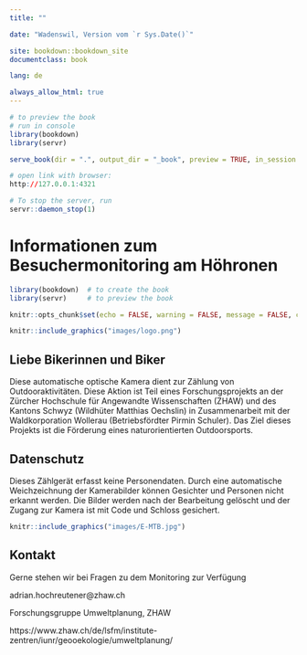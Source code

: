```yaml
--- 
title: ""

date: "Wadenswil, Version vom `r Sys.Date()`"

site: bookdown::bookdown_site
documentclass: book

lang: de        

always_allow_html: true
---
```


```r
# to preview the book
# run in console
library(bookdown)
library(servr)

serve_book(dir = ".", output_dir = "_book", preview = TRUE, in_session = TRUE, quiet = FALSE)

# open link with browser:
http://127.0.0.1:4321

# To stop the server, run 
servr::daemon_stop(1) 
```

# Informationen zum Besuchermonitoring am Höhronen {-}

```r
library(bookdown)  # to create the book
library(servr)     # to preview the book

knitr::opts_chunk$set(echo = FALSE, warning = FALSE, message = FALSE, cache = FALSE, fig.align="left")
```

```r
knitr::include_graphics("images/logo.png")
```

## Liebe Bikerinnen und Biker {-}

Diese automatische optische Kamera dient zur Zählung von Outdooraktivitäten. Diese Aktion ist Teil eines Forschungsprojekts an der Zürcher Hochschule für Angewandte Wissenschaften (ZHAW) und des Kantons Schwyz (Wildhüter Matthias Oechslin) in Zusammenarbeit mit der Waldkorporation Wollerau (Betriebsfördter Pirmin Schuler). Das Ziel dieses Projekts ist die Förderung eines naturorientierten Outdoorsports.

## Datenschutz {-}

Dieses Zählgerät erfasst keine Personendaten. Durch eine automatische Weichzeichnung der Kamerabilder können Gesichter und Personen nicht erkannt werden. Die Bilder werden nach der Bearbeitung gelöscht und der Zugang zur Kamera ist mit Code und Schloss gesichert. 

```r
knitr::include_graphics("images/E-MTB.jpg")
```

## Kontakt {-}

Gerne stehen wir bei Fragen zu dem Monitoring zur Verfügung

adrian.hochreutener@zhaw.ch

Forschungsgruppe Umweltplanung, ZHAW

https://www.zhaw.ch/de/lsfm/institute-zentren/iunr/geooekologie/umweltplanung/


